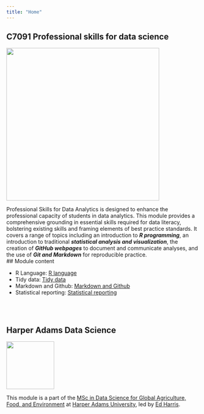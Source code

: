 ```yaml
---
title: "Home"
---
```


## C7091 Professional skills for data science

![](img/coverImage.png){fig-alt="C7091 title slide" fig-align="center" width="400"}

Professional Skills for Data Analytics is designed to enhance the professional capacity of students in data analytics. This module provides a comprehensive grounding in essential skills required for data literacy, bolstering existing skills and framing elements of best practice standards. It covers a range of topics including an introduction to ***R programming***, an introduction to traditional ***statistical analysis and visualization***, the creation of ***GitHub webpages*** to document and communicate analyses, and the use of ***Git and Markdown*** for reproducible practice.
<br>
## Module content

- R Language: [R language](https://github.com/C7091/website/tree/main/lectures/Rlang)
- Tidy data: [Tidy data](lectures/tidy-data)
- Markdown and Github: [Markdown and Github](https://github.com/C7091/website/lectures/git-md)
- Statistical reporting: [Statistical reporting](https://github.com/C7091/website/lectures/Stats-reporting)

<br><br>

## Harper Adams Data Science

![](img/HDS.png){fig-alt="Harper Data Science" width="125"}

This module is a part of the [MSc in Data Science for Global Agriculture, Food, and Environment](https://www.harper-adams.ac.uk/courses/postgraduate/201194/data-science-for-global-agriculture-food-and-environment "MSc in Data Science") at [Harper Adams University](https://www.harper-adams.ac.uk/ "Harper Adams University"), led by [Ed Harris](https://www.harper-adams.ac.uk/general/staff/profile/201620/Edwin-Harris/ "Ed's Faculty page").
